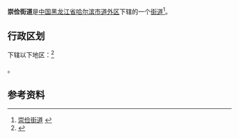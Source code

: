 {{中国乡级行政区|23/01/04/007/000
| 行政区全称 = 崇俭街道
| 上级行政区 = [[黑龙江省|黑龙江省]][[哈尔滨市|哈尔滨市]][[道外区|道外区]]
| 行政区类别 = [[街道|街道]]
| LowerDivisions = 4个社区
| 总面积 = 0.41平方公里
| 户籍人口 = 17500人
| 常住人口 = 
| 行政区划 = 
| 官方网站 =
| 邮政编码 =150000
| 电话区号 = 451
| 毗邻行政区 =
}}

'''崇俭街道'''是[[中国|中国]][[黑龙江省|黑龙江省]][[哈尔滨市|哈尔滨市]][[道外区|道外区]]下辖的一个[[街道|街道]]<ref>[http://www.chinaquhua.cn/heilongjiang/ 崇俭街道] {{webarchive|url=https://web.archive.org/web/20110822123644/http://www.chinaquhua.cn/heilongjiang/ |date=2011-08-22 }}</ref>。

== 行政区划 ==

下辖以下地区：<ref>{{PRC admin/ref sgc|23/01/04/007/000}}</ref>

{{PRC admin/children|23/01/04/007/000}}。

== 参考资料 ==

{{reflist}}

{{PRC admin/navcat|23/01/04/007/000}}